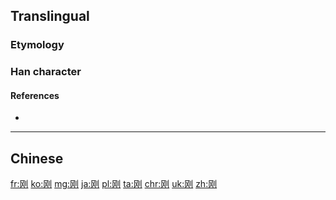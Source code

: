 {{also|剛}}

==Translingual==

===Etymology===
{{Han simp|剛|f=岡|t=冈}}

===Han character===
{{Han char|rn=18|rad=刀|as=04|sn=6|four=|canj=BKLN|ids=⿰[[冈]][[刂]]}}

====References====
* {{Han ref|kx=0137.301|hdz=10326.060|uh=521A|ud=21018}}

----

==Chinese==
{{zh-see|剛}}

[[fr:刚]]
[[ko:刚]]
[[mg:刚]]
[[ja:刚]]
[[pl:刚]]
[[ta:刚]]
[[chr:刚]]
[[uk:刚]]
[[zh:刚]]